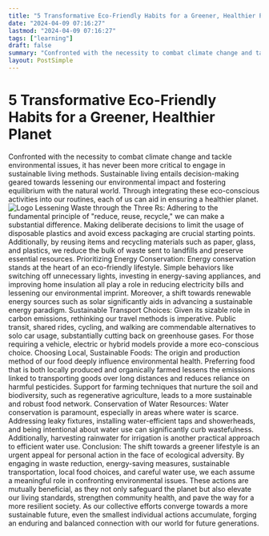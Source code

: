 ```yaml
---
title: "5 Transformative Eco-Friendly Habits for a Greener, Healthier Planet"
date: "2024-04-09 07:16:27"
lastmod: "2024-04-09 07:16:27"
tags: ["learning"]
draft: false
summary: "Confronted with the necessity to combat climate change and tackle environmental issues, it has never been more critical to engage in sustainable living methods. Sustainable living entails decision-making geared towards lessening our environmental impact and fostering equilibrium with the natural world. Through integrating these eco-conscious activities into our routines, each of us can aid in ensuring a healthier planet."
layout: PostSimple
---
```

# 5 Transformative Eco-Friendly Habits for a Greener, Healthier Planet
Confronted with the necessity to combat climate change and tackle environmental issues, it has never been more critical to engage in sustainable living methods. Sustainable living entails decision-making geared towards lessening our environmental impact and fostering equilibrium with the natural world. Through integrating these eco-conscious activities into our routines, each of us can aid in ensuring a healthier planet.
<img alt="Logo" class="lazyImg" data-src="https://cdn.seniorsselection.com/src_image/b042da291b8215b422b994c84ce3c82b.webp" src="/statics/image/loading.webp"/>
Lessening Waste through the Three Rs:
Adhering to the fundamental principle of "reduce, reuse, recycle," we can make a substantial difference. Making deliberate decisions to limit the usage of disposable plastics and avoid excess packaging are crucial starting points. Additionally, by reusing items and recycling materials such as paper, glass, and plastics, we reduce the bulk of waste sent to landfills and preserve essential resources.
Prioritizing Energy Conservation:
Energy conservation stands at the heart of an eco-friendly lifestyle. Simple behaviors like switching off unnecessary lights, investing in energy-saving appliances, and improving home insulation all play a role in reducing electricity bills and lessening our environmental imprint. Moreover, a shift towards renewable energy sources such as solar significantly aids in advancing a sustainable energy paradigm.
Sustainable Transport Choices:
Given its sizable role in carbon emissions, rethinking our travel methods is imperative. Public transit, shared rides, cycling, and walking are commendable alternatives to solo car usage, substantially cutting back on greenhouse gases. For those requiring a vehicle, electric or hybrid models provide a more eco-conscious choice.
Choosing Local, Sustainable Foods:
The origin and production method of our food deeply influence environmental health. Preferring food that is both locally produced and organically farmed lessens the emissions linked to transporting goods over long distances and reduces reliance on harmful pesticides. Support for farming techniques that nurture the soil and biodiversity, such as regenerative agriculture, leads to a more sustainable and robust food network.
Conservation of Water Resources:
Water conservation is paramount, especially in areas where water is scarce. Addressing leaky fixtures, installing water-efficient taps and showerheads, and being intentional about water use can significantly curb wastefulness. Additionally, harvesting rainwater for irrigation is another practical approach to efficient water use.
Conclusion:
The shift towards a greener lifestyle is an urgent appeal for personal action in the face of ecological adversity. By engaging in waste reduction, energy-saving measures, sustainable transportation, local food choices, and careful water use, we each assume a meaningful role in confronting environmental issues. These actions are mutually beneficial, as they not only safeguard the planet but also elevate our living standards, strengthen community health, and pave the way for a more resilient society. As our collective efforts converge towards a more sustainable future, even the smallest individual actions accumulate, forging an enduring and balanced connection with our world for future generations.
        